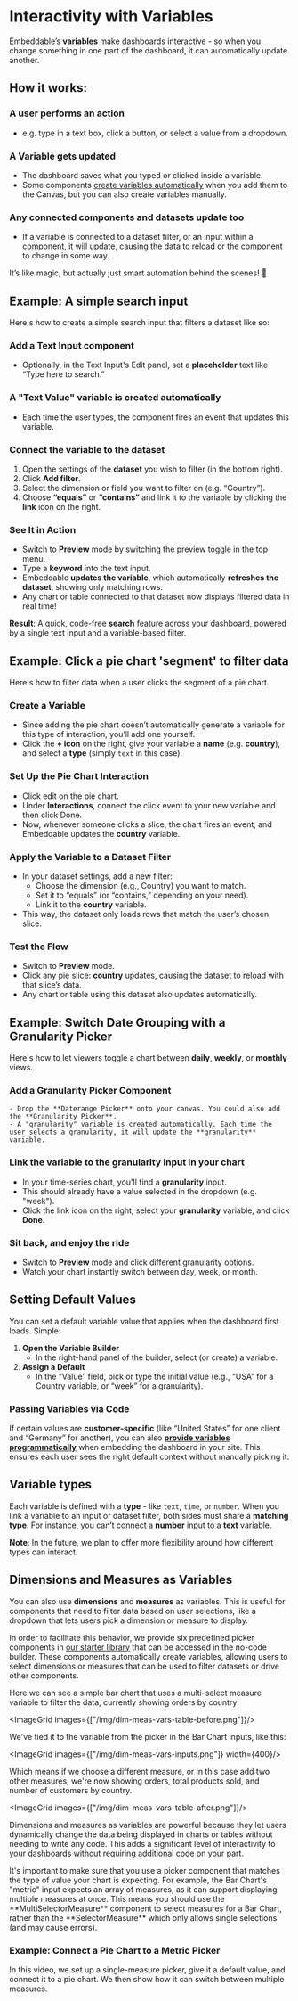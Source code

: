 # Interactivity with Variables

Embeddable’s **variables** make dashboards interactive - so when you change something in one part of the dashboard, it can automatically update another.

## How it works:

<Steps>

### **A user performs an action**  
   - e.g. type in a text box, click a button, or select a value from a dropdown.

### **A Variable gets updated**  
   - The dashboard saves what you typed or clicked inside a variable. 
   - Some components [create variables automatically](/development/interactivity#usage-flow-1) when you add them to the Canvas, but you can also create variables manually. 

### **Any connected components and datasets update too**  
   - If a variable is connected to a dataset filter, or an input within a component, it will update, causing the data to reload or the component to change in some way. 

</Steps>

It’s like magic, but actually just smart automation behind the scenes! 🚀

## Example: A simple search input

Here's how to create a simple search input that filters a dataset like so:

<VideoComponent
    src="/video/simple-text-filter.mp4"
    width="1780"
    height="998"
/>

<Steps>

### Add a Text Input component

- Optionally, in the Text Input's Edit panel, set a **placeholder** text like “Type here to search.”

### A "Text Value" variable is created automatically

- Each time the user types, the component fires an event that updates this variable.

### Connect the variable to the dataset

1. Open the settings of the **dataset** you wish to filter (in the bottom right).
2. Click **Add filter**.  
3. Select the dimension or field you want to filter on (e.g. “Country”).  
4. Choose **“equals”** or **“contains”** and link it to the variable by clicking the **link** icon on the right.

<VideoComponent
    src="/video/how-to-add-simple-filter.mp4"
    width="1780"
    height="998"
/>

### See It in Action

- Switch to **Preview** mode by switching the preview toggle in the top menu.  
- Type a **keyword** into the text input.  
- Embeddable **updates the variable**, which automatically **refreshes the dataset**, showing only matching rows.  
- Any chart or table connected to that dataset now displays filtered data in real time!

</Steps>

**Result**: A quick, code-free **search** feature across your dashboard, powered by a single text input and a variable-based filter.

## Example: Click a pie chart 'segment' to filter data

Here's how to filter data when a user clicks the segment of a pie chart.

<VideoComponent
    src="/video/4-preview-interaction.mp4"
    width="1250"
    height="846"
/>

<Steps>

### **Create a Variable**  
   - Since adding the pie chart doesn’t automatically generate a variable for this type of interaction, you’ll add one yourself. 
   - Click the **+ icon** on the right, give your variable a **name** (e.g. **country**), and select a **type** (simply `text` in this case). 

<VideoComponent
    src="/video/1-create-variable.mp4"
    width="1250"
    height="846"
/>

### **Set Up the Pie Chart Interaction**  
   - Click edit on the pie chart.  
   - Under **Interactions**, connect the click event to your new variable and then click Done.
   - Now, whenever someone clicks a slice, the chart fires an event, and Embeddable updates the **country** variable. 

<VideoComponent
    src="/video/2-create-interaction.mp4"
    width="1250"
    height="846"
/>

### **Apply the Variable to a Dataset Filter**  
   - In your dataset settings, add a new filter:  
     - Choose the dimension (e.g., Country) you want to match.  
     - Set it to “equals” (or “contains,” depending on your need).  
     - Link it to the **country** variable.  
   - This way, the dataset only loads rows that match the user’s chosen slice.

<VideoComponent
    src="/video/3-link-dataset-filter.mp4"
    width="1250"
    height="846"
/>

### **Test the Flow**  
   - Switch to **Preview** mode.  
   - Click any pie slice: **country** updates, causing the dataset to reload with that slice’s data.  
   - Any chart or table using this dataset also updates automatically.

</Steps>

## Example: Switch Date Grouping with a Granularity Picker

Here's how to let viewers toggle a chart between **daily**, **weekly**, or **monthly** views.

<VideoComponent
    src="/video/granularity-preview.mp4"
    width="1250"
    height="788"
/>

<Steps>

### **Add a Granularity Picker Component**

    - Drop the **Daterange Picker** onto your canvas. You could also add the **Granularity Picker**.
    - A "granularity" variable is created automatically. Each time the user selects a granularity, it will update the **granularity** variable. 

<VideoComponent
    src="/video/add-granularity-picker.mp4"
    width="1250"
    height="938"
/>

### Link the variable to the granularity input in your chart

- In your time-series chart, you'll find a **granularity** input.  
- This should already have a value selected in the dropdown (e.g. "week").
- Click the link icon on the right, select your **granularity** variable, and click **Done**. 

<VideoComponent
    src="/video/hook-up-granularity.mp4"
    width="1250"
    height="938"
/>

### **Sit back, and enjoy the ride**

- Switch to **Preview** mode and click different granularity options.
- Watch your chart instantly switch between day, week, or month. 

</Steps>

## Setting Default Values

You can set a default variable value that applies when the dashboard first loads. Simple:

1. **Open the Variable Builder**  
   - In the right-hand panel of the builder, select (or create) a variable.
2. **Assign a Default**  
   - In the “Value” field, pick or type the initial value (e.g., “USA” for a Country variable, or “week” for a granularity).

### Passing Variables via Code

If certain values are **customer-specific** (like “United States” for one client and “Germany” for another), you can also [**provide variables programmatically**](/deployment/embedding#interacting-with-your-embeddable) when embedding the dashboard in your site. This ensures each user sees the right default context without manually picking it.

## Variable types

Each variable is defined with a **type** - like `text`, `time`, or `number`. When you link a variable to an input or dataset filter, both sides must share a **matching type**. For instance, you can’t connect a **number** input to a **text** variable.

**Note**: In the future, we plan to offer more flexibility around how different types can interact.

## Dimensions and Measures as Variables

You can also use **dimensions** and **measures** as variables. This is useful for components that need to filter data based on user selections, like a dropdown that lets users pick a dimension or measure to display.

In order to facilitate this behavior, we provide six predefined picker components in [our starter library](/dashboards/starter-components.mdx) that can be accessed in the no-code builder. These components automatically create variables, allowing users to select dimensions or measures that can be used to filter datasets or drive other components.

Here we can see a simple bar chart that uses a multi-select measure variable to filter the data, currently showing orders by country:

<ImageGrid images={["/img/dim-meas-vars-table-before.png"]}/>

We've tied it to the variable from the picker in the Bar Chart inputs, like this:

<ImageGrid images={["/img/dim-meas-vars-inputs.png"]} width={400}/>

Which means if we choose a different measure, or in this case add two other measures, we're now showing orders, total products sold, and number of customers by country.

<ImageGrid images={["/img/dim-meas-vars-table-after.png"]}/>

Dimensions and measures as variables are powerful because they let users dynamically change the data being displayed in charts or tables without needing to write any code. This adds a significant level of interactivity to your dashboards without requiring additional code on your part.

<Callout emoji="🚨">
  It's important to make sure that you use a picker component that matches the type of value your chart is expecting. For example, the Bar Chart's "metric" input expects an array of measures, as it can support displaying multiple measures at once. This means you should use the **MultiSelectorMeasure** component to select measures for a Bar Chart, rather than the **SelectorMeasure** which only allows single selections (and may cause errors).
</Callout>

### Example: Connect a Pie Chart to a Metric Picker

In this video, we set up a single-measure picker, give it a default value, and connect it to a pie chart. We then show how it can switch between multiple measures.

<VideoComponent
    src="/video/dimensions-measures-variables.mp4"
    width="1250"
    height="723"
/>


